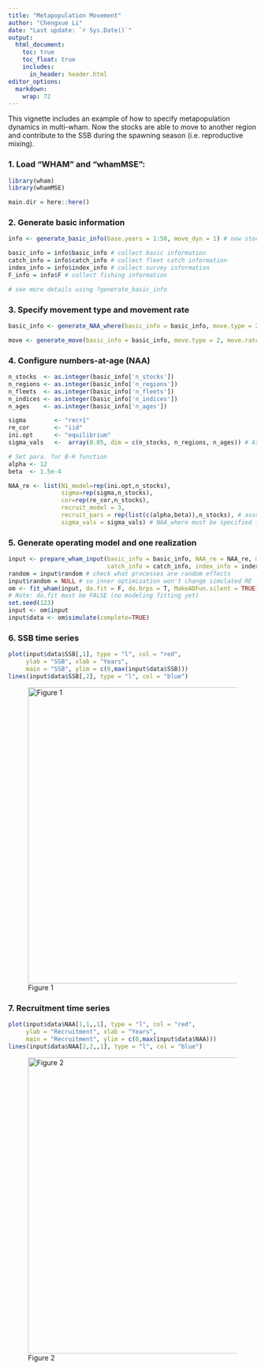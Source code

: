 ```yaml
---
title: "Metapopulation Movement"
author: "Chengxue Li"
date: "Last update: `r Sys.Date()`"
output: 
  html_document:
    toc: true
    toc_float: true
    includes:
      in_header: header.html
editor_options: 
  markdown: 
    wrap: 72
---
```


This vignette includes an example of how to specify metapopulation dynamics in multi-wham. Now the stocks are able to move to another region and contribute to the SSB during the spawning season (i.e. reproductive mixing).

### 1. Load "WHAM" and "whamMSE":

```r
library(wham)
library(whamMSE)

main.dir = here::here()
```

### 2. Generate basic information

```r
info <- generate_basic_info(base.years = 1:50, move_dyn = 1) # now stocks don't need to move back during the spawning season

basic_info = info$basic_info # collect basic information
catch_info = info$catch_info # collect fleet catch information
index_info = info$index_info # collect survey information
F_info = info$F # collect fishing information

# see more details using ?generate_basic_info
```

### 3. Specify movement type and movement rate

```r
basic_info <- generate_NAA_where(basic_info = basic_info, move.type = 2) # "bidirectional" movement

move <- generate_move(basic_info = basic_info, move.type = 2, move.rate = c(0.2,0.1), move.re = "constant")

```

### 4. Configure numbers-at-age (NAA)

```r

n_stocks  <- as.integer(basic_info['n_stocks'])
n_regions <- as.integer(basic_info['n_regions'])
n_fleets  <- as.integer(basic_info['n_fleets'])
n_indices <- as.integer(basic_info['n_indices'])
n_ages    <- as.integer(basic_info['n_ages'])

sigma        <- "rec+1"
re_cor       <- "iid"
ini.opt      <- "equilibrium" 
sigma_vals   <-  array(0.05, dim = c(n_stocks, n_regions, n_ages)) # Assume a low NAA sigma

# Set para. for B-H function
alpha <- 12
beta  <- 1.5e-4

NAA_re <- list(N1_model=rep(ini.opt,n_stocks),
               sigma=rep(sigma,n_stocks),
               cor=rep(re_cor,n_stocks),
               recruit_model = 3,
               recruit_pars = rep(list(c(alpha,beta)),n_stocks), # assume same B-H s-r functions for all stocks
               sigma_vals = sigma_vals) # NAA_where must be specified in basic_info!
```

### 5. Generate operating model and one realization

```r

input <- prepare_wham_input(basic_info = basic_info, NAA_re = NAA_re, move = move, 
                            catch_info = catch_info, index_info = index_info, F = F_info)
random = input$random # check what processes are random effects
input$random = NULL # so inner optimization won't change simulated RE
om <- fit_wham(input, do.fit = F, do.brps = T, MakeADFun.silent = TRUE)
# Note: do.fit must be FALSE (no modeling fitting yet)
set.seed(123)
input <- om$input
input$data <- om$simulate(complete=TRUE)
```

### 6. SSB time series
```r
plot(input$data$SSB[,1], type = "l", col = "red", 
     ylab = "SSB", xlab = "Years", 
     main = "SSB", ylim = c(0,max(input$data$SSB)))
lines(input$data$SSB[,2], type = "l", col = "blue")
```
![Figure 1](Example_plots/SSB_time_series.png){width="600"}

### 7. Recruitment time series
```r
plot(input$data$NAA[1,1,,1], type = "l", col = "red", 
     ylab = "Recruitment", xlab = "Years", 
     main = "Recruitment", ylim = c(0,max(input$data$NAA)))
lines(input$data$NAA[2,2,,1], type = "l", col = "blue")
```

![Figure 2](Example_plots/Rec_time_series.png){width="600"}